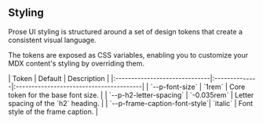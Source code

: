 ## Styling

Prose UI styling is structured around a set of design tokens that create a consistent visual language.

The tokens are exposed as CSS variables, enabling you to customize your MDX content's styling by overriding them.

<Frame align="center" caption="Examples of Prose UI design tokens">
| Token                         | Default       | Description                             |
|:------------------------------|:--------------|:----------------------------------------|
| `--p-font-size`               | `1rem`        | Core token for the base font size.      |
| `--p-h2-letter-spacing`       | `-0.035rem`   | Letter spacing of the `h2` heading.     |
| `--p-frame-caption-font-style`| `italic`      | Font style of the frame caption.        |
</Frame>
